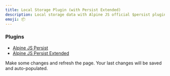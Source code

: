```yaml
---
title: Local Storage Plugin (with Persist Extended)
description: Local storage data with Alpine JS official $persist plugin with the $storage plugin which extends the functionality of the official plugin.
emoji: 📦
---
```


### Plugins

- [Alpine JS Persist](https://alpinejs.dev/plugins/persist)
- [Alpine JS Persist Extended](https://github.com/markmead/alpinejs-persist-extended)

Make some changes and refresh the page. Your last changes will be saved and auto-populated.

<Preview componentId="local-storage-plugin-extended" />
